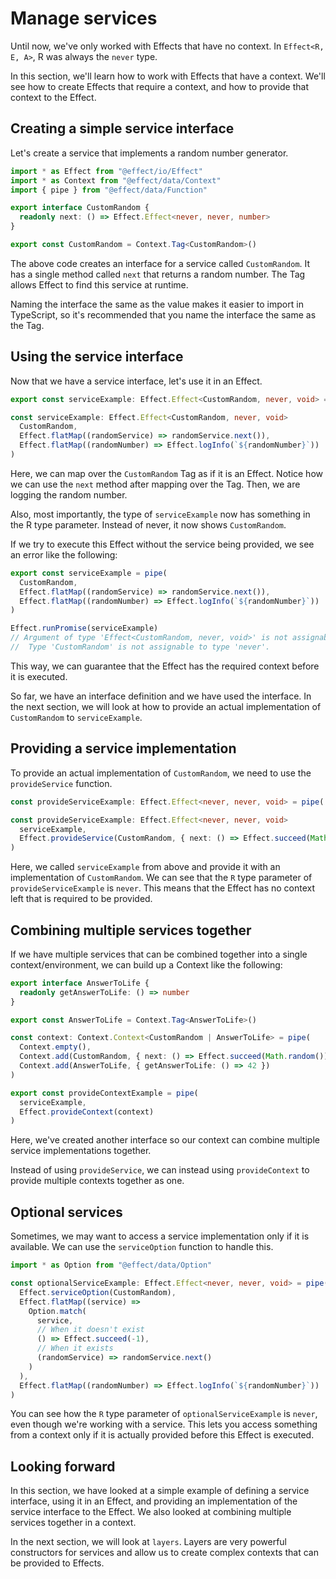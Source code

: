 
# Manage services

Until now, we've only worked with Effects that have no context. In `Effect<R, E, A>`, R was always the `never` type.

In this section, we'll learn how to work with Effects that have a context. We'll see how to create Effects that require a context, and how to provide that context to the Effect.

## Creating a simple service interface

Let's create a service that implements a random number generator.

```ts
import * as Effect from "@effect/io/Effect"
import * as Context from "@effect/data/Context"
import { pipe } from "@effect/data/Function"

export interface CustomRandom {
  readonly next: () => Effect.Effect<never, never, number>
}

export const CustomRandom = Context.Tag<CustomRandom>()
```

The above code creates an interface for a service called `CustomRandom`. It has a single method called `next` that returns a random number. The Tag allows Effect to find this service at runtime.

<Callout type="info">
  Naming the interface the same as the value makes it easier to import in
  TypeScript, so it's recommended that you name the interface the same as the
  Tag.
</Callout>

## Using the service interface

Now that we have a service interface, let's use it in an Effect.

```ts
export const serviceExample: Effect.Effect<CustomRandom, never, void> = pipe(

const serviceExample: Effect.Effect<CustomRandom, never, void>
  CustomRandom,
  Effect.flatMap((randomService) => randomService.next()),
  Effect.flatMap((randomNumber) => Effect.logInfo(`${randomNumber}`))
)
```

Here, we can map over the `CustomRandom` Tag as if it is an Effect. Notice how we can use the `next` method after mapping over the Tag. Then, we are logging the random number.

Also, most importantly, the type of `serviceExample` now has something in the R type parameter. Instead of never, it now shows `CustomRandom`.

If we try to execute this Effect without the service being provided, we see an error like the following:

```ts {7}
export const serviceExample = pipe(
  CustomRandom,
  Effect.flatMap((randomService) => randomService.next()),
  Effect.flatMap((randomNumber) => Effect.logInfo(`${randomNumber}`))
)

Effect.runPromise(serviceExample)
// Argument of type 'Effect<CustomRandom, never, void>' is not assignable to parameter of type 'Effect<never, never, void>'.
//  Type 'CustomRandom' is not assignable to type 'never'.
```

This way, we can guarantee that the Effect has the required context before it is executed.

So far, we have an interface definition and we have used the interface. In the next section, we will look at how to provide an actual implementation of `CustomRandom` to `serviceExample`.

## Providing a service implementation

To provide an actual implementation of `CustomRandom`, we need to use the `provideService` function.

```ts
const provideServiceExample: Effect.Effect<never, never, void> = pipe(

const provideServiceExample: Effect.Effect<never, never, void>
  serviceExample,
  Effect.provideService(CustomRandom, { next: () => Effect.succeed(Math.random()) })
)
```

Here, we called `serviceExample` from above and provide it with an implementation of `CustomRandom`. We can see that the `R` type parameter of `provideServiceExample` is `never`. This means that the Effect has no context left that is required to be provided.

## Combining multiple services together

If we have multiple services that can be combined together into a single context/environment, we can build up a Context like the following:

```ts
export interface AnswerToLife {
  readonly getAnswerToLife: () => number
}

export const AnswerToLife = Context.Tag<AnswerToLife>()

const context: Context.Context<CustomRandom | AnswerToLife> = pipe(
  Context.empty(),
  Context.add(CustomRandom, { next: () => Effect.succeed(Math.random()) }),
  Context.add(AnswerToLife, { getAnswerToLife: () => 42 })
)

export const provideContextExample = pipe(
  serviceExample,
  Effect.provideContext(context)
)
```

Here, we've created another interface so our context can combine multiple service implementations together.

Instead of using `provideService`, we can instead using `provideContext` to provide multiple contexts together as one.

## Optional services

Sometimes, we may want to access a service implementation only if it is available. We can use the `serviceOption` function to handle this.

```ts
import * as Option from "@effect/data/Option"

const optionalServiceExample: Effect.Effect<never, never, void> = pipe(
  Effect.serviceOption(CustomRandom),
  Effect.flatMap((service) =>
    Option.match(
      service,
      // When it doesn't exist
      () => Effect.succeed(-1),
      // When it exists
      (randomService) => randomService.next()
    )
  ),
  Effect.flatMap((randomNumber) => Effect.logInfo(`${randomNumber}`))
)
```

You can see how the `R` type parameter of `optionalServiceExample` is `never`, even though we're working with a service. This lets you access something from a context only if it is actually provided before this Effect is executed.

## Looking forward

In this section, we have looked at a simple example of defining a service interface, using it in an Effect, and providing an implementation of the service interface to the Effect. We also looked at combining multiple services together in a context.

In the next section, we will look at `layers`. Layers are very powerful constructors for services and allow us to create complex contexts that can be provided to Effects.
